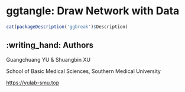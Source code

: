 
# ggtangle: Draw Network with Data

```r
cat(packageDescription('ggbreak')$Description)
```

## :writing_hand: Authors

Guangchuang YU & Shuangbin XU

School of Basic Medical Sciences, Southern Medical University

<https://yulab-smu.top>

